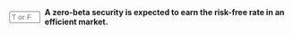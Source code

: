 ::: {.question-block}

<form onsubmit="event.preventDefault(); checkAnswerBox('module5_tf_q26','T')" style="display: flex; align-items: center; gap: 8px;">
<input type="text" id="module5_tf_q26" name="module5_tf_q26" maxlength="1" placeholder="T or F" style="width: 55px;" data-correct-answer="T" /> 
<label for="module5_tf_q26"><strong>A zero-beta security is expected to earn the risk-free rate in an efficient market.</strong></label>
</form>

<div id="feedback-module5_tf_q26" class="feedback" data-status="" style="display:none;">
This is TRUE. Under CAPM, a zero-beta asset has the same expected return as the risk-free asset.
</div>

:::
